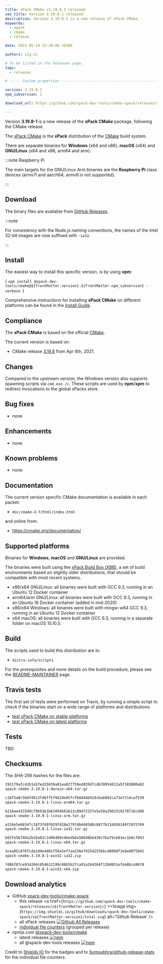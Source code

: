 ```yaml
---
title: xPack CMake v3.19.8-1 released
seo_title: Version 3.19.8-1 released
description: Version 3.19.8-1 is a new release of xPack CMake.
keywords:
  - xpack
  - cmake
  - release

date: 2021-05-19 15:28:00 +0300

authors: ilg-ul

# To be listed in the Releases page.
tags:
  - releases

# ----- Custom properties -----------------------------------------------------

version: 3.19.8-1
npm_subversion: 1

download_url: https://github.com/xpack-dev-tools/cmake-xpack/releases/tag/v3.19.8-1/

---
```



Version **3.19.8-1** is a new release of the **xPack CMake** package, following the CMake release.

<!-- truncate -->

<PageMetadata title={frontMatter.seo_title} />

The [xPack CMake](https://xpack-dev-tools.github.io/cmake-xpack/)
is the **xPack** distribution of the
[CMake](https://cmake.org) build system.

There are separate binaries for **Windows** (x64 and x86),
**macOS** (x64) and **GNU/Linux** (x64 and x86, arm64 and arm).

:::note Raspberry Pi

The main targets for the GNU/Linux Arm
binaries are the **Raspberry Pi** class devices (armv7l and aarch64;
armv6 is not supported).

:::

## Download

The binary files are available from <a href={frontMatter.download_url}>GitHub Releases</a>.

:::note

For consistency with the Node.js naming conventions, the names of the Intel 32-bit images are now suffixed with `-ia32`.

:::

## Install

The easiest way to install this specific version, is by using **xpm**:

<CodeBlock language="console"> {
`xpm install @xpack-dev-tools/cmake@${frontMatter.version}.${frontMatter.npm_subversion} -verbose
`} </CodeBlock>

Comprehensive instructions for installing **xPack CMake** on different platforms
can be found in the [Install Guide](/docs/install/).

## Compliance

The **xPack CMake** is based on the official
[CMake](https://cmake.org).

The current version is based on:

- CMake release
[3.19.8](https://github.com/Kitware/CMake/releases/tag/v3.19.8/)
from Apr 6th, 2021.

## Changes

Compared to the upstream version, the Windows version also supports
spawning scripts via `cmd.exe /c`. These scripts are used by **npm**/**xpm**
to redirect invocations to the global xPacks store.

## Bug fixes

- none

## Enhancements

- none

## Known problems

- none

## Documentation

The current version specific CMake documentation is available in each packet:

- `doc/cmake-X.Y/html/index.html`

and online from:

- https://cmake.org/documentation/

## Supported platforms

Binaries for **Windows**, **macOS** and **GNU/Linux** are provided.

The binaries were built using the
[xPack Build Box (XBB)](https://github.com/xpack/xpack-build-box), a set
of build environments based on slightly older distributions, that should be
compatible with most recent systems.

- x86/x64 GNU/Linux: all binaries were built with GCC 9.3, running in an
  Ubuntu 12 Docker container
- arm64/arm GNU/Linux: all binaries were built with GCC 9.3, running in an
  Ubuntu 16 Docker container (added in mid-2020)
- x86/x64 Windows: all binaries were built with mingw-w64 GCC 9.3, running in an
  Ubuntu 12 Docker container
- x64 macOS: all binaries were built with GCC 9.3, running in a separate
  folder on macOS 10.10.5.

## Build

The scripts used to build this distribution are in:

- `distro-info/scripts`

For the prerequisites and more details on the build procedure, please see the
[README-MAINTAINER](https://github.com/xpack-dev-tools/cmake-xpack/blob/xpack/README-MAINTAINER.md) page.

## Travis tests

The first set of tests were performed on Travis, by running
a simple script to check if the binaries start on a wide range of
platforms and distributions:

- [test xPack CMake on stable platforms](https://travis-ci.com/github/xpack-dev-tools/cmake-xpack/builds/226305413)
- [test xPack CMake on latest platforms](https://travis-ci.com/github/xpack-dev-tools/cmake-xpack/builds/226305446)

## Tests

TBD

## Checksums

The SHA-256 hashes for the files are:

```txt
192179afc42b1a5fed15639a81ea827759ed839d7cdb70954813a5f383800a02
xpack-cmake-3.19.8-1-darwin-x64.tar.gz

c18f5a8c5b0fd913fd8ff5f9429e95fcf684d4b919cbab092ca73ef214caf539
xpack-cmake-3.19.8-1-linux-arm64.tar.gz

b218ae4333d9c79b91b1b61094b81622c09df2257e5e58a2903318278716cdd6
xpack-cmake-3.19.8-1-linux-arm.tar.gz

a318e5e68347c18f3fd9f029fd28e2797db668580c8877b116036149f2975769
xpack-cmake-3.19.8-1-linux-ia32.tar.gz

b83fe5b748a2b10a82c1496409cdbedb8a50648bb430cfba79cb01ec1b8cf043
xpack-cmake-3.19.8-1-linux-x64.tar.gz

3cea05c876fcda189e4d81f58a5effaa156e79254253bbcd889df3e8e00f5842
xpack-cmake-3.19.8-1-win32-ia32.zip

7d8bf87ce93420dc054612199c0865b27ca91a264264f12b0851efda8bca9678
xpack-cmake-3.19.8-1-win32-x64.zip
```

## Download analytics

- GitHub [xpack-dev-tools/cmake-xpack](https://github.com/xpack-dev-tools/cmake-xpack/)
  - this release <a href={`https://github.com/xpack-dev-tools/cmake-xpack/releases/v${frontMatter.version}/`} ><Image img={`https://img.shields.io/github/downloads/xpack-dev-tools/cmake-xpack/v${frontMatter.version}/total.svg`} alt='Github Release' /></a>
  - all xPack releases [![Github All Releases](https://img.shields.io/github/downloads/xpack-dev-tools/cmake-xpack/total.svg)](https://github.com/xpack-dev-tools/cmake-xpack/releases/)
  - [individual file counters](https://somsubhra.github.io/github-release-stats/?username=xpack-dev-tools&repository=cmake-xpack) (grouped per release)
- npmjs.com [@xpack-dev-tools/cmake](https://www.npmjs.com/package/@xpack-dev-tools/cmake)
  - latest releases [![npm](https://img.shields.io/npm/dw/@xpack-dev-tools/cmake.svg)](https://www.npmjs.com/package/@xpack-dev-tools/cmake/)
  - all @xpack-dev-tools releases [![npm](https://img.shields.io/npm/dt/@xpack-dev-tools/cmake.svg)](https://www.npmjs.com/package/@xpack-dev-tools/cmake/)

Credit to [Shields IO](https://shields.io) for the badges and to
[Somsubhra/github-release-stats](https://github.com/Somsubhra/github-release-stats)
for the individual file counters.
